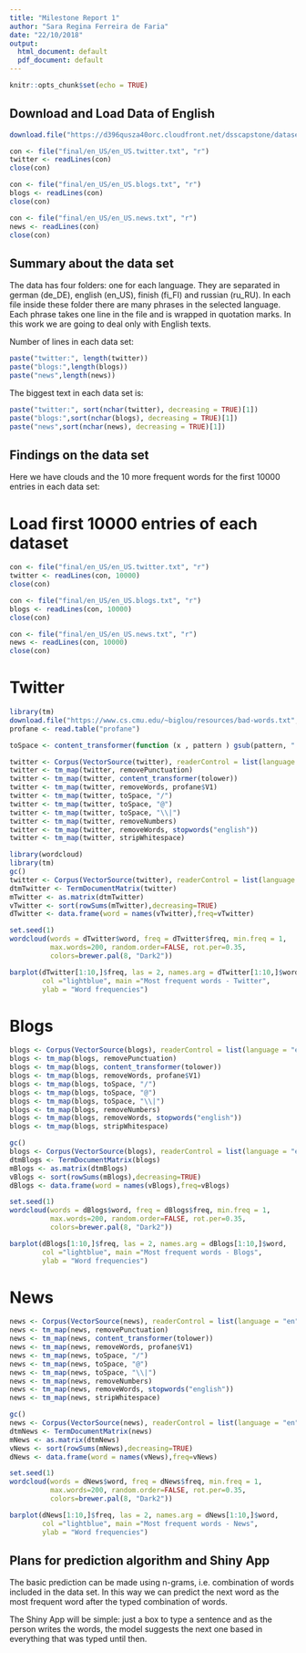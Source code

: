 ```yaml
---
title: "Milestone Report 1"
author: "Sara Regina Ferreira de Faria"
date: "22/10/2018"
output:
  html_document: default
  pdf_document: default
---
```


```r
knitr::opts_chunk$set(echo = TRUE)
```

## Download and Load Data of English

```r
download.file("https://d396qusza40orc.cloudfront.net/dsscapstone/dataset/Coursera-SwiftKey.zip", "data.zip")
```

```r
con <- file("final/en_US/en_US.twitter.txt", "r") 
twitter <- readLines(con) 
close(con)

con <- file("final/en_US/en_US.blogs.txt", "r") 
blogs <- readLines(con) 
close(con)

con <- file("final/en_US/en_US.news.txt", "r") 
news <- readLines(con) 
close(con)
```

## Summary about the data set

The data has four folders: one for each language. They are separated in german (de_DE), english (en_US), finish (fi_FI) and russian (ru_RU). In each file inside these folder there are many phrases in the selected language. Each phrase takes one line in the file and is wrapped in quotation marks. In this work we are going to deal only with English texts.

Number of lines in each data set:
```r
paste("twitter:", length(twitter))
paste("blogs:",length(blogs))
paste("news",length(news))
```

The biggest text in each data set is:
```r
paste("twitter:", sort(nchar(twitter), decreasing = TRUE)[1])
paste("blogs:",sort(nchar(blogs), decreasing = TRUE)[1])
paste("news",sort(nchar(news), decreasing = TRUE)[1])
```

## Findings on the data set

Here we have clouds and the 10 more frequent words for the first 10000 entries in each data set:

# Load first 10000 entries of each dataset
```r
con <- file("final/en_US/en_US.twitter.txt", "r") 
twitter <- readLines(con, 10000) 
close(con)

con <- file("final/en_US/en_US.blogs.txt", "r") 
blogs <- readLines(con, 10000) 
close(con)

con <- file("final/en_US/en_US.news.txt", "r") 
news <- readLines(con, 10000) 
close(con)
```

# Twitter

```r
library(tm)
download.file("https://www.cs.cmu.edu/~biglou/resources/bad-words.txt", "profane");
profane <- read.table("profane")

toSpace <- content_transformer(function (x , pattern ) gsub(pattern, " ", x))

twitter <- Corpus(VectorSource(twitter), readerControl = list(language = "en"))
twitter <- tm_map(twitter, removePunctuation)
twitter <- tm_map(twitter, content_transformer(tolower))
twitter <- tm_map(twitter, removeWords, profane$V1)
twitter <- tm_map(twitter, toSpace, "/")
twitter <- tm_map(twitter, toSpace, "@")
twitter <- tm_map(twitter, toSpace, "\\|")
twitter <- tm_map(twitter, removeNumbers)
twitter <- tm_map(twitter, removeWords, stopwords("english"))
twitter <- tm_map(twitter, stripWhitespace)
```

```r
library(wordcloud)
library(tm)
gc()
twitter <- Corpus(VectorSource(twitter), readerControl = list(language = "en"))
dtmTwitter <- TermDocumentMatrix(twitter)
mTwitter <- as.matrix(dtmTwitter)
vTwitter <- sort(rowSums(mTwitter),decreasing=TRUE)
dTwitter <- data.frame(word = names(vTwitter),freq=vTwitter)
```

```r
set.seed(1)
wordcloud(words = dTwitter$word, freq = dTwitter$freq, min.freq = 1,
          max.words=200, random.order=FALSE, rot.per=0.35, 
          colors=brewer.pal(8, "Dark2"))

barplot(dTwitter[1:10,]$freq, las = 2, names.arg = dTwitter[1:10,]$word,
        col ="lightblue", main ="Most frequent words - Twitter",
        ylab = "Word frequencies")
```


# Blogs
```r
blogs <- Corpus(VectorSource(blogs), readerControl = list(language = "en"))
blogs <- tm_map(blogs, removePunctuation)
blogs <- tm_map(blogs, content_transformer(tolower))
blogs <- tm_map(blogs, removeWords, profane$V1)
blogs <- tm_map(blogs, toSpace, "/")
blogs <- tm_map(blogs, toSpace, "@")
blogs <- tm_map(blogs, toSpace, "\\|")
blogs <- tm_map(blogs, removeNumbers)
blogs <- tm_map(blogs, removeWords, stopwords("english"))
blogs <- tm_map(blogs, stripWhitespace)
```

```r
gc()
blogs <- Corpus(VectorSource(blogs), readerControl = list(language = "en"))
dtmBlogs <- TermDocumentMatrix(blogs)
mBlogs <- as.matrix(dtmBlogs)
vBlogs <- sort(rowSums(mBlogs),decreasing=TRUE)
dBlogs <- data.frame(word = names(vBlogs),freq=vBlogs)
```

```r
set.seed(1)
wordcloud(words = dBlogs$word, freq = dBlogs$freq, min.freq = 1,
          max.words=200, random.order=FALSE, rot.per=0.35, 
          colors=brewer.pal(8, "Dark2"))

barplot(dBlogs[1:10,]$freq, las = 2, names.arg = dBlogs[1:10,]$word,
        col ="lightblue", main ="Most frequent words - Blogs",
        ylab = "Word frequencies")
```

# News
```r
news <- Corpus(VectorSource(news), readerControl = list(language = "en"))
news <- tm_map(news, removePunctuation)
news <- tm_map(news, content_transformer(tolower))
news <- tm_map(news, removeWords, profane$V1)
news <- tm_map(news, toSpace, "/")
news <- tm_map(news, toSpace, "@")
news <- tm_map(news, toSpace, "\\|")
news <- tm_map(news, removeNumbers)
news <- tm_map(news, removeWords, stopwords("english"))
news <- tm_map(news, stripWhitespace)
```

```r
gc()
news <- Corpus(VectorSource(news), readerControl = list(language = "en"))
dtmNews <- TermDocumentMatrix(news)
mNews <- as.matrix(dtmNews)
vNews <- sort(rowSums(mNews),decreasing=TRUE)
dNews <- data.frame(word = names(vNews),freq=vNews)
```

```r
set.seed(1)
wordcloud(words = dNews$word, freq = dNews$freq, min.freq = 1,
          max.words=200, random.order=FALSE, rot.per=0.35, 
          colors=brewer.pal(8, "Dark2"))

barplot(dNews[1:10,]$freq, las = 2, names.arg = dNews[1:10,]$word,
        col ="lightblue", main ="Most frequent words - News",
        ylab = "Word frequencies")
```

## Plans for prediction algorithm and Shiny App

The basic prediction can be made using n-grams, i.e. combination of words included in the data set. In this way we can predict the next word as the most frequent word after the typed combination of words.

The Shiny App will be simple: just a box to type a sentence and as the person writes the words, the model suggests the next one based in everything that was typed until then.